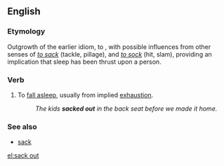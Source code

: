 ==English==
===Etymology===
Outgrowth of the earlier idiom, to {{term|hit the sack}}, with possible influences from other senses of ''[[sack#Verb|to sack]]'' (tackle, pillage), and ''[[sock#Verb|to sock]]'' (hit, slam), providing an implication that sleep has been thrust upon a person.

===Verb===
{{en-verb|inf=to [[sack]] [[out]]|sacks out|sacking out|sacked out}}

# {{idiom}} To [[fall asleep]], usually from implied [[exhaustion]].
#: ''The kids '''sacked out''' in the back seat before we made it home.''

===See also===
*[[sack]]

[[el:sack out]]